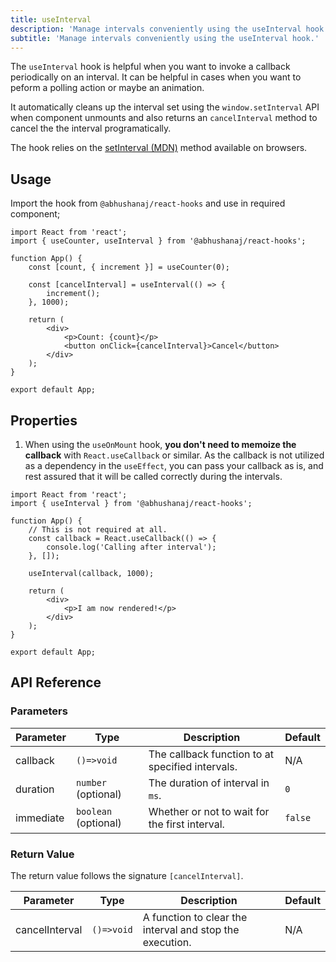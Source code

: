 ```yaml
---
title: useInterval
description: 'Manage intervals conveniently using the useInterval hook.'
subtitle: 'Manage intervals conveniently using the useInterval hook.'
---
```



The `useInterval` hook is helpful when you want to invoke a callback periodically on an interval. It can be helpful in cases when you want to peform a polling action or maybe an animation.

It automatically cleans up the interval set using the `window.setInterval` API when component unmounts and also returns an `cancelInterval` method to cancel the the interval programatically.

The hook relies on the [setInterval (MDN)](https://developer.mozilla.org/en-US/docs/Web/API/setInterval) method available on browsers.

<DemoWrapper title="useInterval">
	<Example client:load />
</DemoWrapper>

## Usage

Import the hook from `@abhushanaj/react-hooks` and use in required component;

```tsx title="./src/App.tsx" ins={2,7-9}
import React from 'react';
import { useCounter, useInterval } from '@abhushanaj/react-hooks';

function App() {
	const [count, { increment }] = useCounter(0);

	const [cancelInterval] = useInterval(() => {
		increment();
	}, 1000);

	return (
		<div>
			<p>Count: {count}</p>
			<button onClick={cancelInterval}>Cancel</button>
		</div>
	);
}

export default App;
```

## Properties

1. When using the `useOnMount` hook, **you don't need to memoize the callback** with `React.useCallback` or similar. As the callback is not utilized as a dependency in the `useEffect`, you can pass your callback as is, and rest assured that it will be called correctly during the intervals.

```tsx title="./src/App.tsx" del={6-8, 10}
import React from 'react';
import { useInterval } from '@abhushanaj/react-hooks';

function App() {
	// This is not required at all.
	const callback = React.useCallback(() => {
		console.log('Calling after interval');
	}, []);

	useInterval(callback, 1000);

	return (
		<div>
			<p>I am now rendered!</p>
		</div>
	);
}

export default App;
```

## API Reference

### Parameters

| Parameter | Type                 | Description                                      | Default |
| --------- | -------------------- | ------------------------------------------------ | ------- |
| callback  | `()=>void`           | The callback function to at specified intervals. | N/A     |
| duration  | `number` (optional)  | The duration of interval in `ms`.                | `0`     |
| immediate | `boolean` (optional) | Whether or not to wait for the first interval.   | `false` |

### Return Value

The return value follows the signature `[cancelInterval]`.

| Parameter      | Type       | Description                                              | Default |
| -------------- | ---------- | -------------------------------------------------------- | ------- |
| cancelInterval | `()=>void` | A function to clear the interval and stop the execution. | N/A     |
